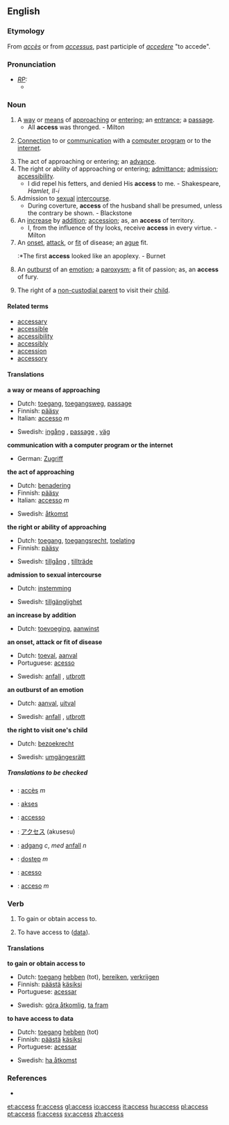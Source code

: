 ==English==

{{rank|ordinary|forms|complete|949|access|ways|grave|serious}}

===Etymology===
From {{F.}} ''[[accès]]'' or from {{L.}} ''[[accessus]]'', past participle of ''[[accedere]]'' "to accede".

===Pronunciation===
* ''[[RP]]:''
** {{IPA|/ˈækses/}}

===Noun===
{{en-noun-reg-es}}
# A [[way]] or [[means]] of [[approach]]ing or [[enter]]ing; an [[entrance]]; a [[passage]].
#* All '''access''' was thronged. - Milton
# {{computing}} [[connection|Connection]] to or [[communication]] with a [[computer program]] or to the [[internet]].
# The act of approaching or entering; an [[advance]].
# The right or ability of approaching or entering; [[admittance]]; [[admission]]; [[accessibility]].
#* I did repel his fetters, and denied His '''access''' to me. - Shakespeare, ''Hamlet, II-i''
# Admission to [[sexual]] [[intercourse]].
#* During coverture, '''access''' of the husband shall be presumed, unless the contrary be shown. - Blackstone
# An [[increase]] by [[addition]]; [[accession]]; as, an '''access''' of territory.
#* I, from the influence of thy looks, receive '''access''' in every virtue. - Milton
# An [[onset]], [[attack]], or [[fit]] of disease; an [[ague]] fit.
#:*The first '''access''' looked like an apoplexy. - Burnet
# An [[outburst]] of an [[emotion]]; a [[paroxysm]]; a fit of passion; as, an '''access''' of fury.
# {{law}} The right of a [[non-custodial parent]] to visit their [[child]].

====Related terms====
* [[accessary]]
* [[accessible]]
* [[accessibility]]
* [[accessibly]]
* [[accession]]
* [[accessory]]

====Translations====
'''a way or means of approaching'''
{{top}}
* Dutch: [[toegang]], [[toegangsweg]], [[passage]]
*Finnish: [[pääsy]]
*Italian: [[accesso]] ''m''
{{mid}}
*Swedish: [[ingång]] {{c}}, [[passage]] {{c}}, [[väg]] {{c}}
{{bottom}}

'''communication with a computer program or the internet'''
{{top}}
*German: [[Zugriff]] {{m}}
{{mid}}
{{bottom}}

'''the act of approaching'''
{{top}}
* Dutch: [[benadering]]
*Finnish: [[pääsy]]
*Italian: [[accesso]] ''m''
{{mid}}
*Swedish: [[åtkomst]] {{c}}
{{bottom}}

'''the right or ability of approaching'''
{{top}}
* Dutch: [[toegang]], [[toegangsrecht]], [[toelating]]
*Finnish: [[pääsy]]
{{mid}}
*Swedish: [[tillgång]] {{c}}, [[tillträde]] {{c}}
{{bottom}}

'''admission to sexual intercourse'''
{{top}}
* Dutch: [[instemming]]
{{mid}}
*Swedish: [[tillgänglighet]] {{c}}
{{bottom}}

'''an increase by addition'''
{{top}}
* Dutch: [[toevoeging]], [[aanwinst]]
{{mid}}
{{bottom}}

'''an onset, attack or fit of disease'''
{{top}}
* Dutch: [[toeval]], [[aanval]]
* Portuguese: [[acesso]]
{{mid}}
*Swedish: [[anfall]] {{n}}, [[utbrott]] {{n}}
{{bottom}}

'''an outburst of an emotion'''
{{top}}
* Dutch: [[aanval]], [[uitval]]
{{mid}}
*Swedish: [[anfall]] {{n}}, [[utbrott]] {{n}}
{{bottom}}

'''the right to visit one's child'''
{{top}}
* Dutch: [[bezoekrecht]] {{n}}
{{mid}}
*Swedish: [[umgängesrätt]] {{c}}
{{bottom}}

=====Translations to be checked=====
{{checktrans}}
*{{ttbc|French}}: [[accès]] ''m''
*{{ttbc|Indonesian}}: [[akses]]
*{{ttbc|Interlingua}}: [[accesso]]
*{{ttbc|Japanese}}: [[アクセス]] (akusesu)
*{{ttbc|Norwegian}}: [[adgang]] ''c'', ''med'' [[anfall]] ''n''
*{{ttbc|Polish}}: [[dostęp]] ''m''
*{{ttbc|Portuguese}}: [[acesso]]
*{{ttbc|Spanish}}: [[acceso]] ''m''

===Verb===
{{en-infl-reg-sibilant|access||}}

# {{transitive}} To gain or obtain access to.
# {{transitive}} {{computing}} To have access to ([[data]]).

====Translations====
'''to gain or obtain access to'''
{{top}}
* Dutch: [[toegang]] [[hebben]] (tot), [[bereiken]], [[verkrijgen]]
*Finnish: [[päästä]] [[käsiksi]]
* Portuguese: [[acessar]]
{{mid}}
*Swedish: [[göra åtkomlig]], [[ta fram]]
{{bottom}}

'''to have access to data'''
{{top}}
*Dutch: [[toegang]] [[hebben]] (tot)
*Finnish: [[päästä]] [[käsiksi]]
* Portuguese: [[acessar]]
{{mid}}
*Swedish: [[ha åtkomst]]
{{bottom}}

===References===
*{{R:1913}}

[[et:access]]
[[fr:access]]
[[gl:access]]
[[io:access]]
[[it:access]]
[[hu:access]]
[[pl:access]]
[[pt:access]]
[[fi:access]]
[[sv:access]]
[[zh:access]]